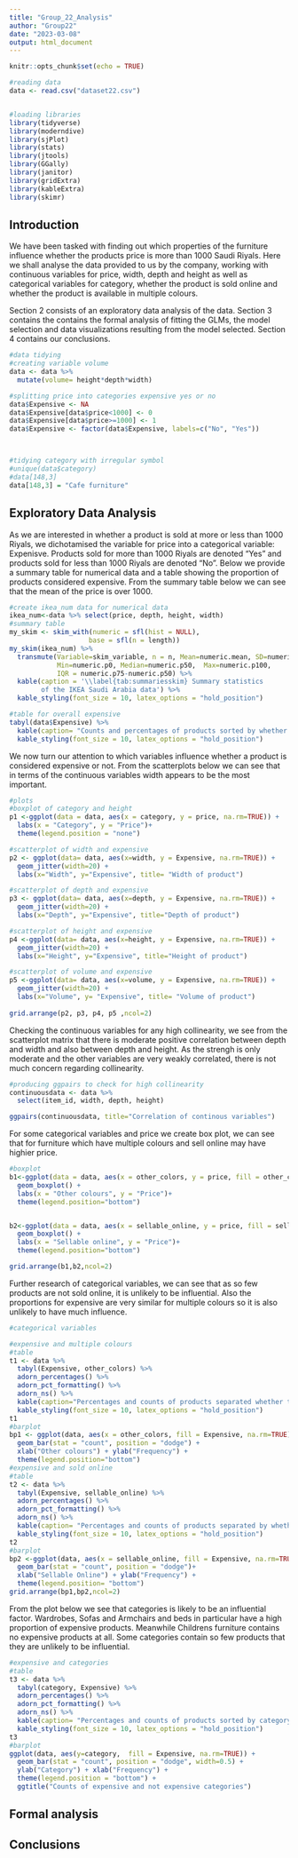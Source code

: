 ```yaml
---
title: "Group_22_Analysis"
author: "Group22"
date: "2023-03-08"
output: html_document
---
```


```r
knitr::opts_chunk$set(echo = TRUE)
```

```r
#reading data
data <- read.csv("dataset22.csv")


#loading libraries
library(tidyverse)
library(moderndive)
library(sjPlot)
library(stats)
library(jtools)
library(GGally)
library(janitor)
library(gridExtra)
library(kableExtra)
library(skimr)
```

## Introduction

We have been tasked with finding out which properties of the furniture influence whether the products price is more than 1000 Saudi Riyals. Here we shall analyse the data provided to us by the company, working with continuous variables for price, width, depth and height as well as categorical variables for category, whether the product is sold online and whether the product is available in multiple colours.

Section 2 consists of an exploratory data analysis of the data. Section 3 contains the contains the formal analysis of fitting the GLMs, the model selection and data visualizations resulting from the model selected. Section 4 contains our conclusions.

```r
#data tidying
#creating variable volume
data <- data %>%
  mutate(volume= height*depth*width)

#splitting price into categories expensive yes or no
data$Expensive <- NA
data$Expensive[data$price<1000] <- 0
data$Expensive[data$price>=1000] <- 1
data$Expensive <- factor(data$Expensive, labels=c("No", "Yes"))



#tidying category with irregular symbol
#unique(data$category)
#data[148,3]
data[148,3] = "Cafe furniture"
```

## Exploratory Data Analysis

As we are interested in whether a product is sold at more or less than 1000 Riyals, we dichotamised the variable for price into a categorical variable: Expenisve. Products sold for more than 1000 Riyals are denoted "Yes" and products sold for less than 1000 Riyals are denoted "No". Below we provide a summary table for numerical data and a table showing the proportion of products considered expensive. From the summary table below we can see that the mean of the price is over 1000.

```r
#create ikea_num data for numerical data
ikea_num<-data %>% select(price, depth, height, width)
#summary table
my_skim <- skim_with(numeric = sfl(hist = NULL), 
                    base = sfl(n = length))
my_skim(ikea_num) %>%
  transmute(Variable=skim_variable, n = n, Mean=numeric.mean, SD=numeric.sd,
            Min=numeric.p0, Median=numeric.p50,  Max=numeric.p100,
            IQR = numeric.p75-numeric.p50) %>%
  kable(caption = '\\label{tab:summariesskim} Summary statistics 
        of the IKEA Saudi Arabia data') %>%
  kable_styling(font_size = 10, latex_options = "hold_position")

#table for overall expensive
tabyl(data$Expensive) %>%
  kable(caption= "Counts and percentages of products sorted by whether they are expensive or not") %>%
  kable_styling(font_size = 10, latex_options = "hold_position")

```

We now turn our attention to which variables influence whether a product is considered expensive or not. From the scatterplots below we can see that in terms of the continuous variables width appears to be the most important.

```r
#plots
#boxplot of category and height
p1 <-ggplot(data = data, aes(x = category, y = price, na.rm=TRUE)) +
  labs(x = "Category", y = "Price")+ 
  theme(legend.position = "none")

#scatterplot of width and expensive
p2 <- ggplot(data= data, aes(x=width, y = Expensive, na.rm=TRUE)) +
  geom_jitter(width=20) +
  labs(x="Width", y="Expensive", title= "Width of product")

#scatterplot of depth and expensive
p3 <- ggplot(data= data, aes(x=depth, y = Expensive, na.rm=TRUE)) +
  geom_jitter(width=20) +
  labs(x="Depth", y="Expensive", title="Depth of product")

#scatterplot of height and expensive
p4 <-ggplot(data= data, aes(x=height, y = Expensive, na.rm=TRUE)) +
  geom_jitter(width=20) +
  labs(x="Height", y="Expensive", title="Height of product")

#scatterplot of volume and expensive
p5 <-ggplot(data= data, aes(x=volume, y = Expensive, na.rm=TRUE)) +
  geom_jitter(width=20) +
  labs(x="Volume", y= "Expensive", title= "Volume of product")
      
grid.arrange(p2, p3, p4, p5 ,ncol=2)
```

Checking the continuous variables for any high collinearity, we see from the scatterplot matrix that there is moderate positive correlation between depth and width and also between depth and height. As the strengh is only moderate and the other variables are very weakly correlated, there is not much concern regarding collinearity.

```r
#producing ggpairs to check for high collinearity
continuousdata <- data %>%
  select(item_id, width, depth, height)

ggpairs(continuousdata, title="Correlation of continous variables") 

```


For some categorical variables and price we create box plot, we can see that for furniture which have multiple colours and sell online may have highier price.

```r
#boxplot 
b1<-ggplot(data = data, aes(x = other_colors, y = price, fill = other_colors)) +
  geom_boxplot() +
  labs(x = "Other colours", y = "Price")+
  theme(legend.position="bottom")


b2<-ggplot(data = data, aes(x = sellable_online, y = price, fill = sellable_online)) +
  geom_boxplot() +
  labs(x = "Sellable online", y = "Price")+
  theme(legend.position="bottom")

grid.arrange(b1,b2,ncol=2)
```

Further research of categorical variables, we can see that as so few products are not sold online, it is unlikely to be influential. Also the proportions for expensive are very similar for multiple colours so it is also unlikely to have much influence.

```r

#categorical variables

#expensive and multiple colours
#table 
t1 <- data %>% 
  tabyl(Expensive, other_colors) %>% 
  adorn_percentages() %>% 
  adorn_pct_formatting() %>% 
  adorn_ns() %>%
  kable(caption="Percentages and counts of products separated whether they have multiple colours ") %>%
  kable_styling(font_size = 10, latex_options = "hold_position")
t1
#barplot
bp1 <- ggplot(data, aes(x = other_colors, fill = Expensive, na.rm=TRUE)) +
  geom_bar(stat = "count", position = "dodge") +
  xlab("Other colours") + ylab("Frequency") +
  theme(legend.position="bottom")
#expensive and sold online
#table
t2 <- data %>% 
  tabyl(Expensive, sellable_online) %>% 
  adorn_percentages() %>% 
  adorn_pct_formatting() %>% 
  adorn_ns() %>%
  kable(caption= "Percentages and counts of products separated by whether they are sold online") %>%
  kable_styling(font_size = 10, latex_options = "hold_position")
t2
#barplot
bp2 <-ggplot(data, aes(x = sellable_online, fill = Expensive, na.rm=TRUE)) +
  geom_bar(stat = "count", position = "dodge")+
  xlab("Sellable Online") + ylab("Frequency") +
  theme(legend.position= "bottom")
grid.arrange(bp1,bp2,ncol=2)
```

From the plot below we see that categories is likely to be an influential factor. Wardrobes, Sofas and Armchairs and beds in particular have a high proportion of expensive products. Meanwhile Childrens furniture contains no expensive products at all. Some categories contain so few products that they are unlikely to be influential.

```r
#expensive and categories
#table
t3 <- data %>% 
  tabyl(category, Expensive) %>% 
  adorn_percentages() %>% 
  adorn_pct_formatting() %>% 
  adorn_ns() %>%
  kable(caption= "Percentages and counts of products sorted by category") %>%
  kable_styling(font_size = 10, latex_options = "hold_position")
t3
#barplot
ggplot(data, aes(y=category,  fill = Expensive, na.rm=TRUE)) +
  geom_bar(stat = "count", position = "dodge", width=0.5) +
  ylab("Category") + xlab("Frequency") +
  theme(legend.position = "bottom") +
  ggtitle("Counts of expensive and not expensive categories")
```

## Formal analysis

## Conclusions
